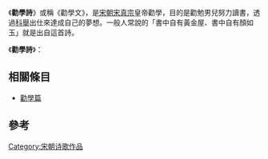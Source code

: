 《'''勸學詩'''》或稱《勸學文》，是[[宋朝|宋朝]][[宋真宗|宋真宗]]皇帝勸學，目的是勸勉男兒努力讀書，透過[[科舉|科舉]]出仕來達成自己的夢想。一般人常說的「書中自有黃金屋、書中自有顏如玉」就是出自這首詩。

《'''勸學詩'''》：
{{Cquote 2|
富家不用買良田，書中自有千鍾粟。<br>
安居不用架高堂，書中自有黃金屋。<br>
娶妻莫愁無良媒，書中自有顏如玉。<br>
出門莫愁無人隨，書中車馬多如簇。<br>
男兒欲遂平生志，六經勤向窗前讀。}}

==相關條目==
*[[勸學篇|勸學篇]]

==參考==
{{reflist}}

[[Category:宋朝诗歌作品|Category:宋朝诗歌作品]]